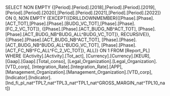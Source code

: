 SELECT NON EMPTY {[Period].[Period].[2018],[Period].[Period].[2019],[Period].[Period].[2020],[Period].[Period].[2021],[Period].[Period].[2022]} ON 0, NON EMPTY {EXCEPT({DRILLDOWNMEMBER({[Phase].[Phase].[ACT_TOT],[Phase].[Phase].[BUDG_VC_TOT],[Phase].[Phase].[FC_2_VC_TOT]}, {[Phase].[Phase].[ACT_BUDG_NB^ACT_TOT], [Phase].[Phase].[ACT_BUDG_NB^BUDG_ALL^BUDG_VC_TOT]}, RECURSIVE)}, {[Phase].[Phase].[ACT_BUDG_NB^ACT_TOT], [Phase].[Phase].[ACT_BUDG_NB^BUDG_ALL^BUDG_VC_TOT], [Phase].[Phase].[ACT_FC_NB^FC_ALL^FC_2_VC_TOT]}, ALL)} ON 1 FROM [Report_PL] WHERE ([Activity].[Activity].[Tot_act], [Currency].[Currency].[KEUR], [Gaap].[Gaap].[Total_conso], [Legal_Organization].[Legal_Organization].[VTD_corp], [Integration_Rate].[Integration_Rate].[APP], [Management_Organization].[Management_Organization].[VTD_corp], [Indicator].[Indicator].[Ind_fi_pl_nat^TPL7_nat^TPL3_nat^TPL1_nat^GROSS_MARGIN_nat^TPL10_nat])